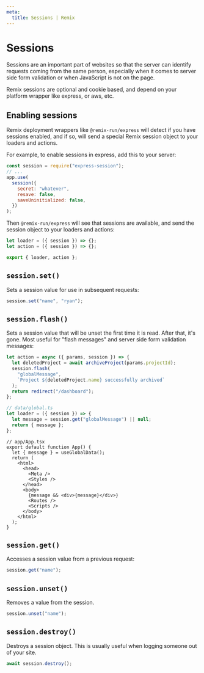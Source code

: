 ```yaml
---
meta:
  title: Sessions | Remix
---
```


# Sessions

Sessions are an important part of websites so that the server can identify requests coming from the same person, especially when it comes to server side form validation or when JavaScript is not on the page.

Remix sessions are optional and cookie based, and depend on your platform wrapper like express, or aws, etc.

## Enabling sessions

Remix deployment wrappers like `@remix-run/express` will detect if you have sessions enabled, and if so, will send a special Remix session object to your loaders and actions.

For example, to enable sessions in express, add this to your server:

```js
const session = require("express-session");
// ...
app.use(
  session({
    secret: "whatever",
    resave: false,
    saveUninitialized: false,
  })
);
```

Then `@remix-run/express` will see that sessions are available, and send the session object to your loaders and actions:

```ts
let loader = ({ session }) => {};
let action = ({ session }) => {};

export { loader, action };
```

## `session.set()`

Sets a session value for use in subsequent requests:

```ts
session.set("name", "ryan");
```

## `session.flash()`

Sets a session value that will be unset the first time it is read. After that, it's gone. Most useful for "flash messages" and server side form validation messages:

```ts
let action = async ({ params, session }) => {
  let deletedProject = await archiveProject(params.projectId);
  session.flash(
    "globalMessage",
    `Project ${deletedProject.name} successfully archived`
  );
  return redirect("/dashboard");
};
```

```ts
// data/global.ts
let loader = ({ session }) => {
  let message = session.get("globalMessage") || null;
  return { message };
};
```

```tsx
// app/App.tsx
export default function App() {
  let { message } = useGlobalData();
  return (
    <html>
      <head>
        <Meta />
        <Styles />
      </head>
      <body>
        {message && <div>{message}</div>}
        <Routes />
        <Scripts />
      </body>
    </html>
  );
}
```

## `session.get()`

Accesses a session value from a previous request:

```ts
session.get("name");
```

## `session.unset()`

Removes a value from the session.

```ts
session.unset("name");
```

## `session.destroy()`

Destroys a session object. This is usually useful when logging someone out of
your site.

```ts
await session.destroy();
```
